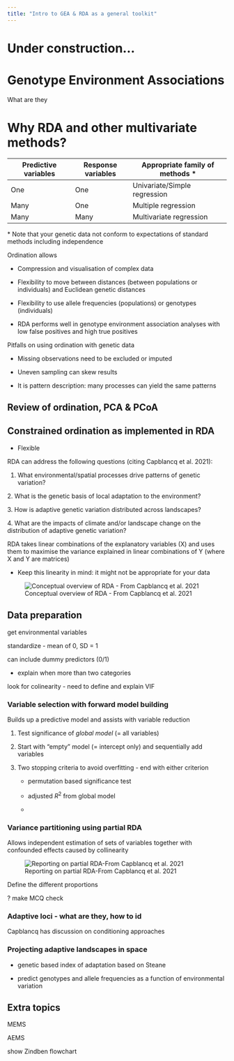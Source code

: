 ```yaml
---
title: "Intro to GEA & RDA as a general toolkit"
---
```


# Under construction...

# Genotype Environment Associations

What are they

# Why RDA and other multivariate methods?

| Predictive variables | Response variables | Appropriate family of methods \* |
|---------------------|-------------------|--------------------------------|
| One                  | One                | Univariate/Simple regression     |
| Many                 | One                | Multiple regression              |
| Many                 | Many               | Multivariate regression          |

\* Note that your genetic data not conform to expectations of standard methods including independence

Ordination allows

-   Compression and visualisation of complex data

-   Flexibility to move between distances (between populations or individuals) and Euclidean genetic distances

-   Flexibility to use allele frequencies (populations) or genotypes (individuals)

-   RDA performs well in genotype environment association analyses with low false positives and high true positives

Pitfalls on using ordination with genetic data

-   Missing observations need to be excluded or imputed

-   Uneven sampling can skew results

-   It is pattern description: many processes can yield the same patterns

## Review of ordination, PCA & PCoA

## Constrained ordination as implemented in RDA

-   Flexible

RDA can address the following questions (citing Capblancq et al. 2021):

1.  What environmental/spatial processes drive patterns of genetic variation?

2\. What is the genetic basis of local adaptation to the environment?

3\. How is adaptive genetic variation distributed across landscapes?

4\. What are the impacts of climate and/or landscape change on the distribution of adaptive genetic variation?

RDA takes linear combinations of the explanatory variables (X) and uses them to maximise the variance explained in linear combinations of Y (where X and Y are matrices)

-   Keep this linearity in mind: it might not be appropriate for your data

![Conceptual overview of RDA - From Capblancq et al. 2021](images/RDA_overview_Capblancq_etal2021.png){fig-align="center"}

## Data preparation

get environmental variables

standardize - mean of 0, SD = 1

can include dummy predictors (0/1)

-   explain when more than two categories

look for colinearity - need to define and explain VIF

### Variable selection with forward model building

Builds up a predictive model and assists with variable reduction

1.  Test significance of *global model* (= all variables)

2.  Start with "empty" model (= intercept only) and sequentially add variables

3.  Two stopping criteria to avoid overfitting - end with either criterion

    -   permutation based significance test

    -   adjusted $R^2$ from global model

    -   

### Variance partitioning using partial RDA

Allows independent estimation of sets of variables together with confounded effects caused by collinearity

![Reporting on partial RDA-From Capblancq et al. 2021](images/partialRDA__Capblancq_etal2021.png){fig-align="center"}

Define the different proportions

? make MCQ check

### Adaptive loci - what are they, how to id

Capblancq has discussion on conditioning approaches

### Projecting adaptive landscapes in space

-   genetic based index of adaptation based on Steane

-   predict genotypes and allele frequencies as a function of environmental variation

## Extra topics

MEMS

AEMS

show Zindben flowchart
